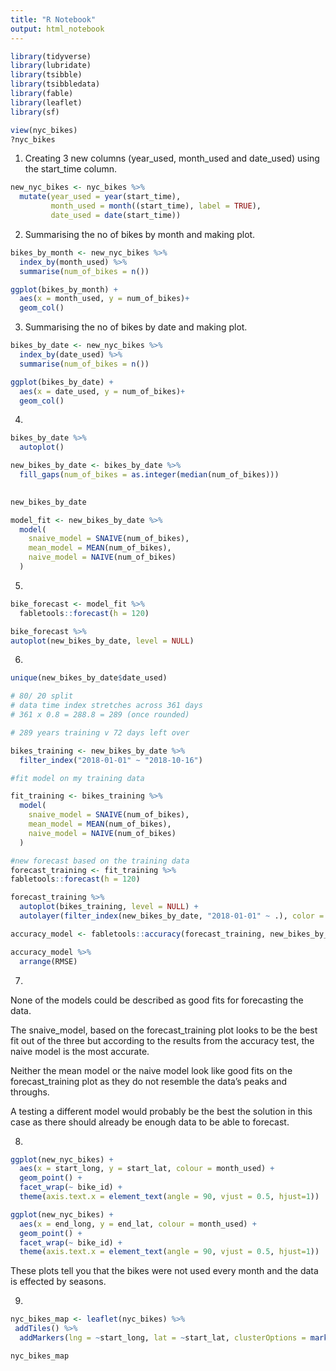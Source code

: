 ```yaml
---
title: "R Notebook"
output: html_notebook
---
```


```r
library(tidyverse)
library(lubridate)
library(tsibble)
library(tsibbledata)
library(fable)
library(leaflet)
library(sf)
```

```r
view(nyc_bikes)
?nyc_bikes
```

1. Creating 3 new columns (year_used, month_used and date_used) using the start_time column. 

```r
new_nyc_bikes <- nyc_bikes %>% 
  mutate(year_used = year(start_time),
         month_used = month((start_time), label = TRUE),
         date_used = date(start_time))
```

2. Summarising the no of bikes by month and making plot. 

```r
bikes_by_month <- new_nyc_bikes %>% 
  index_by(month_used) %>% 
  summarise(num_of_bikes = n())

ggplot(bikes_by_month) +
  aes(x = month_used, y = num_of_bikes)+
  geom_col()

```

3. Summarising the no of bikes by date and making plot. 

```r
bikes_by_date <- new_nyc_bikes %>% 
  index_by(date_used) %>% 
  summarise(num_of_bikes = n())

ggplot(bikes_by_date) +
  aes(x = date_used, y = num_of_bikes)+
  geom_col()

```

4. 

```r

bikes_by_date %>% 
  autoplot()
```

```r
new_bikes_by_date <- bikes_by_date %>% 
  fill_gaps(num_of_bikes = as.integer(median(num_of_bikes)))
  

new_bikes_by_date
```

```r
model_fit <- new_bikes_by_date %>% 
  model(
    snaive_model = SNAIVE(num_of_bikes),
    mean_model = MEAN(num_of_bikes),
    naive_model = NAIVE(num_of_bikes)
  )
```

5.

```r
bike_forecast <- model_fit %>% 
  fabletools::forecast(h = 120)
```

```r
bike_forecast %>% 
autoplot(new_bikes_by_date, level = NULL)
```

6. 

```r

unique(new_bikes_by_date$date_used)

# 80/ 20 split 
# data time index stretches across 361 days 
# 361 x 0.8 = 288.8 = 289 (once rounded)

# 289 years training v 72 days left over
```


```r
bikes_training <- new_bikes_by_date %>% 
  filter_index("2018-01-01" ~ "2018-10-16")

#fit model on my training data

fit_training <- bikes_training %>% 
  model(
    snaive_model = SNAIVE(num_of_bikes),
    mean_model = MEAN(num_of_bikes),
    naive_model = NAIVE(num_of_bikes)
  )

#new forecast based on the training data
forecast_training <- fit_training %>% 
fabletools::forecast(h = 120)
```
 
 
```r
forecast_training %>%
  autoplot(bikes_training, level = NULL) + 
  autolayer(filter_index(new_bikes_by_date, "2018-01-01" ~ .), color = "black")
```
 
```r
accuracy_model <- fabletools::accuracy(forecast_training, new_bikes_by_date)

accuracy_model %>% 
  arrange(RMSE)
```

7.

None of the models could be described as good fits for forecasting the data.

The snaive_model, based on the forecast_training plot looks to be the best fit out of the three but according to the results from the accuracy test, the naive model is the most accurate.

Neither the mean model or the naive model look like good fits on the forecast_training plot as they do not resemble the data's peaks and throughs. 

A testing a different model would probably be the best the solution in this case as there should already be enough data to be able to forecast.


8.

```r
ggplot(new_nyc_bikes) +
  aes(x = start_long, y = start_lat, colour = month_used) +
  geom_point() +
  facet_wrap(~ bike_id) +
  theme(axis.text.x = element_text(angle = 90, vjust = 0.5, hjust=1))

```

```r
ggplot(new_nyc_bikes) +
  aes(x = end_long, y = end_lat, colour = month_used) +
  geom_point() +
  facet_wrap(~ bike_id) +
  theme(axis.text.x = element_text(angle = 90, vjust = 0.5, hjust=1))

```

These plots tell you that the bikes were not used every month and the data is effected by seasons. 

9. 

```r
nyc_bikes_map <- leaflet(nyc_bikes) %>% 
 addTiles() %>% 
  addMarkers(lng = ~start_long, lat = ~start_lat, clusterOptions = markerClusterOptions(), popup = nyc_bikes$bike_id)

nyc_bikes_map 
```















































